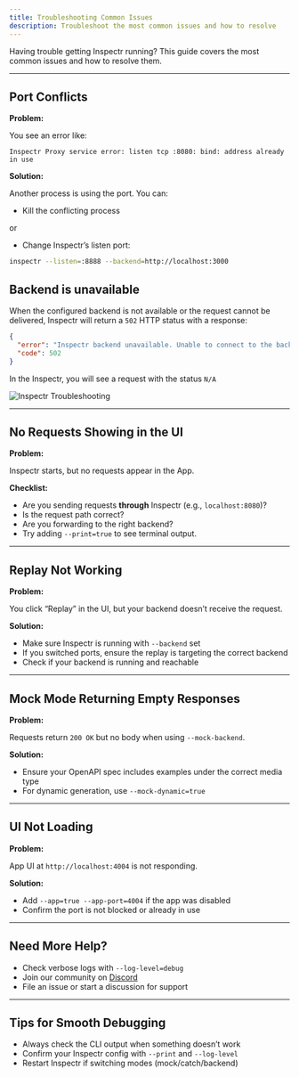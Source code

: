 ```yaml
---
title: Troubleshooting Common Issues
description: Troubleshoot the most common issues and how to resolve
---
```



[//]: # (# 🛠️ Troubleshooting Common Issues)

Having trouble getting Inspectr running? This guide covers the most common issues and how to resolve them.

---

## Port Conflicts

**Problem:**

You see an error like:

```
Inspectr Proxy service error: listen tcp :8080: bind: address already in use
```

**Solution:**

Another process is using the port. You can:

* Kill the conflicting process

or

* Change Inspectr’s listen port:

```bash
inspectr --listen=:8888 --backend=http://localhost:3000
```

## Backend is unavailable

When the configured backend is not available or the request cannot be delivered, Inspectr will return a `502` HTTP status with a response:

```json
{
  "error": "Inspectr backend unavailable. Unable to connect to the backend service. Please ensure the service is running.",
  "code": 502
}
```

In the Inspectr, you will see a request with the status `N/A`

<Image src={inspectrTroubleshooting} alt="Inspectr Troubleshooting" />

---

## No Requests Showing in the UI

**Problem:**

Inspectr starts, but no requests appear in the App.

**Checklist:**

* Are you sending requests **through** Inspectr (e.g., `localhost:8080`)?
* Is the request path correct?
* Are you forwarding to the right backend?
* Try adding `--print=true` to see terminal output.

---

## Replay Not Working

**Problem:**

You click “Replay” in the UI, but your backend doesn’t receive the request.

**Solution:**

* Make sure Inspectr is running with `--backend` set
* If you switched ports, ensure the replay is targeting the correct backend
* Check if your backend is running and reachable

---

## Mock Mode Returning Empty Responses

**Problem:**

Requests return `200 OK` but no body when using `--mock-backend`.

**Solution:**

* Ensure your OpenAPI spec includes examples under the correct media type
* For dynamic generation, use `--mock-dynamic=true`

---

## UI Not Loading

**Problem:**

App UI at `http://localhost:4004` is not responding.

**Solution:**

* Add `--app=true --app-port=4004` if the app was disabled
* Confirm the port is not blocked or already in use

---

## Need More Help?

* Check verbose logs with `--log-level=debug`
* Join our community on [Discord](https://discord.gg/AA5nRgwngs)
* File an issue or start a discussion for support

---

## Tips for Smooth Debugging

* Always check the CLI output when something doesn’t work
* Confirm your Inspectr config with `--print` and `--log-level`
* Restart Inspectr if switching modes (mock/catch/backend)

[//]: # (---)

[//]: # (## 📚 Related Topics)
[//]: # ()
[//]: # (* [How It Works →]&#40;/core-concepts/how-it-works&#41;)
[//]: # (* [CLI Options →]&#40;/configuration/cli-options&#41;)
[//]: # (* [Expose Publicly →]&#40;/exposing/exposing-publicly&#41;)
